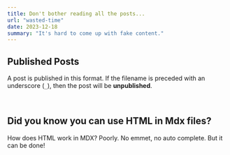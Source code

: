 ```yaml
---
title: Don't bother reading all the posts...
url: "wasted-time"
date: 2023-12-18
summary: "It's hard to come up with fake content."
---
```


## Published Posts

A post is published in this format. If the filename is preceded with an underscore (`_`), then the post will be **unpublished**.

<br/>

<h2>Did you know you can use HTML in Mdx files?</h2>
<p>
    How does HTML work in MDX? Poorly. No emmet, no auto complete. But it can be done!
</p>

